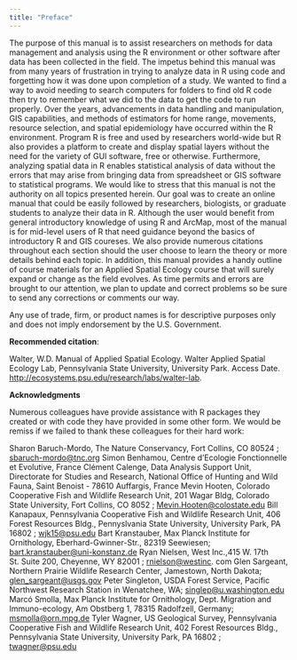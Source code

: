 ---
title: "Preface"
---

The purpose of this manual is to assist researchers on methods for data management and analysis using the R environment or other software after data has been collected in the field. The impetus behind this manual was from many years of frustration in trying to analyze data in R using code and forgetting how it was done upon completion of a study. We wanted to find a way to avoid needing to search computers for folders to find old R code then try to remember what we did to the data to get the code to run properly. Over the years, advancements in data handling and manipulation, GIS capabilities, and methods of estimators for home range, movements, resource selection, and spatial epidemiology have occurred within the R environment. Program R is free and used by researchers world-wide but R also provides a platform to create and display spatial layers without the need for the variety of GUI software, free or otherwise. Furthermore, analyzing spatial data in R enables statistical analysis of data without the errors that may arise from bringing data from spreadsheet or GIS software to statistical programs. We would like to stress that this manual is not the authority on all topics presented herein. Our goal was to create an online manual that could be easily followed by researchers, biologists, or graduate students to analyze their data in R. Although the user would benefit from general introductory knowledge of using R and ArcMap, most of the manual is for mid-level users of R that need guidance beyond the basics of introductory R and GIS coureses. We also provide numerous citations throughout each section should the user choose to learn the theory or more details behind each topic. In addition, this manual provides a handy outline of course materials for an Applied Spatial Ecology course that will surely expand or change as the field evolves. As time permits and errors are brought to our attention, we plan to update and correct problems so be sure to send any corrections or comments our way.

Any use of trade, firm, or product names is for descriptive purposes only and does not imply endorsement by the U.S. Government.

**Recommended citation**:

Walter, W.D. Manual of Applied Spatial Ecology. Walter Applied Spatial Ecology Lab, Pennsylvania State University, University Park. Access Date. <http://ecosystems.psu.edu/research/labs/walter-lab>.

\newpage

**Acknowledgments**

Numerous colleagues have provide assistance with R packages they created or with code they have provided in some other form. We would be remiss if we failed to thank these colleagues for their hard work:

Sharon Baruch-Mordo, The Nature Conservancy, Fort Collins, CO 80524 ; [sbaruch-mordo\@tnc.org](mailto:sbaruch-mordo@tnc.org){.email} Simon Benhamou, Centre d'Ecologie Fonctionnelle et Evolutive, France Clément Calenge, Data Analysis Support Unit, Directorate for Studies and Research, National Office of Hunting and Wild Fauna, Saint Benoist - 78610 Auffargis, France Mevin Hooten, Colorado Cooperative Fish and Wildlife Research Unit, 201 Wagar Bldg, Colorado State University, Fort Collins, CO 8052 ; [Mevin.Hooten\@colostate.edu](mailto:Mevin.Hooten@colostate.edu){.email} Bill Kanapaux, Pennsylvania Cooperative Fish and Wildlife Research Unit, 406 Forest Resources Bldg., Pennyslvania State University, University Park, PA 16802 ; [wjk15\@psu.edu](mailto:wjk15@psu.edu){.email} Bart Kranstauber, Max Planck Institute for Ornithology, Eberhard-Gwinner-Str., 82319 Seewiesen; [bart.kranstauber\@uni-konstanz.de](mailto:bart.kranstauber@uni-konstanz.de){.email} Ryan Nielsen, West Inc.,415 W. 17th St. Suite 200, Cheyenne, WY 82001 ; [rnielson\@westinc](mailto:rnielson@westinc){.email}. com Glen Sargeant, Northern Prairie Wildlife Research Center, Jamestown, North Dakota; [glen_sargeant\@usgs.gov](mailto:glen_sargeant@usgs.gov){.email} Peter Singleton, USDA Forest Service, Pacific Northwest Research Station in Wenatchee, WA; [singlep\@u.washington.edu](mailto:singlep@u.washington.edu){.email} Marcó Smolla, Max Planck Institute for Ornithology, Dept. Migration and Immuno-ecology, Am Obstberg 1, 78315 Radolfzell, Germany; [msmolla\@orn.mpg.de](mailto:msmolla@orn.mpg.de){.email} Tyler Wagner, US Geological Survey, Pennsylvania Cooperative Fish and Wildlife Research Unit, 402 Forest Resources Bldg., Pennsylvania State University, University Park, PA 16802 ; [twagner\@psu.edu](mailto:twagner@psu.edu){.email}
